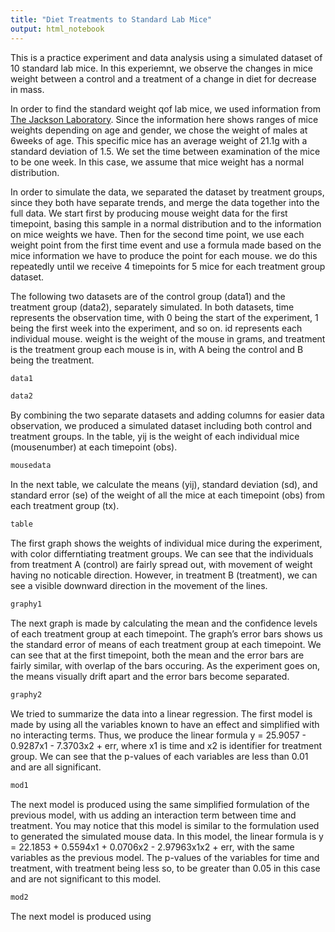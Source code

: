 ```yaml
---
title: "Diet Treatments to Standard Lab Mice"
output: html_notebook
---
```


This is a practice experiment and data analysis using a simulated dataset of 10 standard lab mice. In this experiemnt, we observe the changes in mice weight between a control and a treatment of a change in diet for decrease in mass. 

In order to find the standard weight qof lab mice, we used information from [The Jackson Laboratory](https://www.jax.org/jax-mice-and-services/strain-data-sheet-pages/body-weight-chart-000664). Since the information here shows ranges of mice weights depending on age and gender, we chose the weight of males at 6weeks of age. This specific mice has an average weight of 21.1g with a standard deviation of 1.5. We set the time between examination of the mice to be one week. In this case, we assume that mice weight has a normal distribution. 

In order to simulate the data, we separated the dataset by treatment groups, since they both have separate trends, and merge the data together into the full data. We start first by producing mouse weight data for the first timepoint, basing this sample in a normal distribution and to the information on mice weights we have. Then for the second time point, we use each weight point from the first time event and use a formula made based on the mice information we have to produce the point for each mouse. we do this repeatedly until we receive 4 timepoints for 5 mice for each treatment group dataset.

The following two datasets are of the control group (data1) and the treatment group (data2), separately simulated. In both datasets, time represents the observation time, with 0 being the start of the experiment, 1 being the first week into the experiment, and so on. id represents each individual mouse. weight is the weight of the mouse in grams, and treatment is the treatment group each mouse is in, with A being the control and B being the treatment.

```r
data1
```

```r
data2
```

By combining the two separate datasets and adding columns for easier data observation, we produced a simulated dataset including both control and treatment groups. In the table, yij is the weight of each individual mice (mousenumber) at each timepoint (obs).

```r
mousedata
```

In the next table, we calculate the means (yij), standard deviation (sd), and standard error (se) of the weight of all the mice at each timepoint (obs) from each treatment group (tx).

```r
table
```

The first graph shows the weights of individual mice during the experiment, with color differntiating treatment groups. We can see that the individuals from treatment A (control) are fairly spread out, with movement of weight having no noticable direction. However, in treatment B (treatment), we can see a visible downward direction in the movement of the lines.

```r
graphy1
```

The next graph is made by calculating the mean and the confidence levels of each treatment group at each timepoint. The graph's error bars shows us the standard error of means of each treatment group at each timepoint. We can see that at the first timepoint, both the mean and the error bars are fairly similar, with overlap of the bars occuring. As the experiment goes on, the means visually drift apart and the error bars become separated.

```r
graphy2
```

We tried to summarize the data into a linear regression. The first model is made by using all the variables known to have an effect and simplified with no interacting terms. Thus, we produce the linear formula y = 25.9057 - 0.9287x1 - 7.3703x2 + err, where x1 is time and x2 is identifier for treatment group. We can see that the p-values of each variables are less than 0.01 and are all significant.

```r
mod1
```

The next model is produced using the same simplified formulation of the previous model, with us adding an interaction term between time and treatment. You may notice that this model is similar to the formulation used to generated the simulated mouse data. In this model, the linear formula is y = 22.1853 + 0.5594x1 + 0.0706x2 - 2.97963x1x2 + err, with the same variables as the previous model. The p-values of the variables for time and treatment, with treatment being less so, to be greater than 0.05 in this case and are not significant to this model.

```r
mod2
```

The next model is produced using 
















































